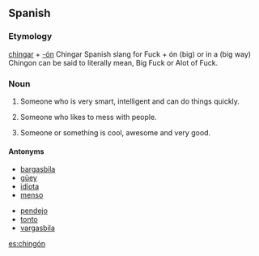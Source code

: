 ==Spanish==

===Etymology===
[[chingar]] + [[-ón]]
Chingar Spanish slang for Fuck + ón (big) or in a (big way) Chingon can be said to literally mean, Big Fuck or Alot of Fuck.

===Noun===
{{es-noun-mf|masculine plural=chingones|feminine=chingona}}

# {{Mexico|colloquial|lang=es}} Someone who is very smart, intelligent and can do things quickly.
# {{Mexico|colloquial|lang=es}}{{vulgar|lang=es}}Someone who likes to mess with people.
# {{Mexico|colloquial|lang=es}} Someone or something is cool, awesome and very good.

====Antonyms====
{{top2}}
*[[bargasbila]]
*[[güey]]
*[[idiota]]
*[[menso]]
{{mid2}}
*[[pendejo]]
*[[tonto]]
*[[vargasbila]]
{{bottom2}}

[[es:chingón]]